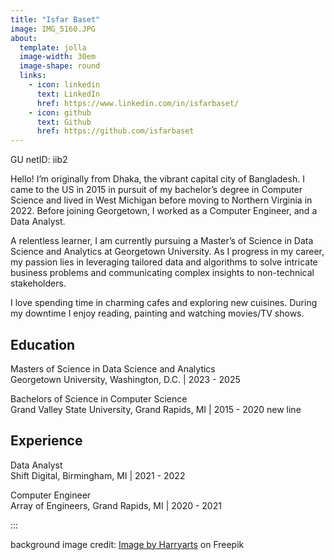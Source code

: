 ```yaml
---
title: "Isfar Baset"
image: IMG_5160.JPG
about:
  template: jolla
  image-width: 30em
  image-shape: round
  links:
    - icon: linkedin
      text: LinkedIn
      href: https://www.linkedin.com/in/isfarbaset/
    - icon: github
      text: Github
      href: https://github.com/isfarbaset
---
```


<style>
  body {
  background-image: url("https://img.freepik.com/free-vector/abstract-grey-background_1035-9041.jpg?w=1380&t=st=1700019531~exp=1700020131~hmac=f342e575a8552652f6048702aa52651217cc0e96ad3ad876de97cb436d1999e1");
  background-size: cover;
  background-repeat: no-repeat;
}
  
</style>

GU netID: iib2

Hello! I’m originally from Dhaka, the vibrant capital city of Bangladesh. I came to the US in 2015 in pursuit of my bachelor's degree in Computer Science and lived in West Michigan before moving to Northern Virginia in 2022. Before joining Georgetown, I worked as a Computer Engineer, and a Data Analyst. 

A relentless learner, I am currently pursuing a Master's of Science in Data Science and Analytics at Georgetown University. As I progress in my career, my passion lies in leveraging tailored data and algorithms to solve intricate business problems and communicating complex insights to non-technical stakeholders.

I love spending time in charming cafes and exploring new cuisines. During my downtime I enjoy reading, painting and watching movies/TV shows. 

## Education

Masters of Science in Data Science and Analytics <br>
Georgetown University, Washington, D.C. | 2023 - 2025

Bachelors of Science in Computer Science <br>
Grand Valley State University, Grand Rapids, MI | 2015 - 2020
new line

## Experience

Data Analyst <br>
Shift Digital, Birmingham, MI | 2021 - 2022

Computer Engineer <br>
Array of Engineers, Grand Rapids, MI | 2020 - 2021

:::

background image credit: <a href="https://img.freepik.com/free-vector/abstract-grey-background_1035-9041.jpg?w=1380&t=st=1700019531~exp=1700020131~hmac=f342e575a8552652f6048702aa52651217cc0e96ad3ad876de97cb436d1999e1">Image by Harryarts</a> on Freepik
